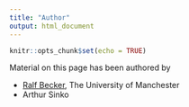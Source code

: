 ```yaml
---
title: "Author"
output: html_document
---
```


```r
knitr::opts_chunk$set(echo = TRUE)
```

Material on this page has been authored by

* [Ralf Becker](https://datasquad.github.io/ralffbecker/index.html), The University of Manchester
* Arthur Sinko
